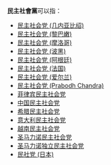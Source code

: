 '''民主社會黨'''可以指：

*[[民主社会党_(几内亚比绍)|民主社会党 (几内亚比绍)]]
*[[民主社会党_(黎巴嫩)|民主社会党 (黎巴嫩)]]
*[[民主社会党_(摩洛哥)|民主社会党 (摩洛哥)]]
*[[民主社会党_(波黑)|民主社会党 (波黑)]]
*[[民主社会党_(阿根廷)|民主社会党 (阿根廷)]]
*[[民主社会党_(法国)|民主社会党 (法国)]]
*[[民主社会党_(爱尔兰)|民主社会党 (爱尔兰)]]
*[[民主社会党_(Prabodh_Chandra)|民主社会党 (Prabodh Chandra)]]
*[[菲律宾民主社会党|菲律宾民主社会党]]
*[[中国民主社会党|中国民主社会党]]
*[[希腊民主社会党|希腊民主社会党]]
*[[意大利民主社会党|意大利民主社会党]]
*[[越南民主社会党|越南民主社会党]]
*[[圣马力诺民主社会党|圣马力诺民主社会党]]
*[[圣马力诺独立民主社会党|圣马力诺独立民主社会党]]
*[[民社党_(日本)|民社党 (日本)]]
{{disambig|Cat=五字政党消歧义}}